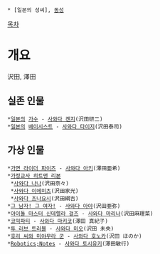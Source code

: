  * [일본의 성씨], [[동성]]
[[목차]]
= 개요 =
沢田, 澤田
== 실존 인물 ==
 *[[일본]]의 [[가수]] - [[사와다 켄지]](沢田研二)
 *[[일본]]의 [[베이시스트]] - [[사와다 타이지]](沢田泰司)
== 가상 인물 ==
 *[[가면 라이더 파이즈]] - [[사와다 아키]](澤田亜希)
 *[[가정교사 히트맨 리본]]
  *[[사와다 나나]](沢田奈々)
  *[[사와다 이에미츠]](沢田家光)
  *[[사와다 츠나요시]](沢田綱吉)
 *[[그 남자! 그 여자!]] - [[사와다 아야]](沢田亜弥)
 *[[아이돌 마스터 신데렐라 걸즈]] - [[사와다 마리나]](沢田麻理菜)
 *[[코믹파티]] - [[사와다 마키코]](澤田 真紀子)
 *[[투 러브 트러블]] - [[사와다 미오]](沢田 未央)
 *[[호리 씨와 미야무라 군]] - [[사와다 호노카]](沢田 ほのか)
 *[[Robotics;Notes]] - [[사와다 토시유키]](澤田敏行)
